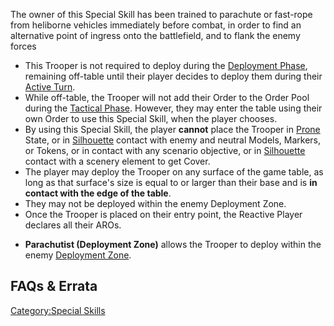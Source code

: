 {{section-special-skills}}


The owner of this Special Skill has been trained to parachute or fast-rope from heliborne vehicles immediately before combat, in order to find an alternative point of ingress onto the battlefield, and to flank the enemy forces

{{skillbox |red| PARACHUTIST | ENTIRE ORDER }}
{{skill-label | Airborne Deployment (AD), Optional, Private Information }}
{{effects}}
* This Trooper is not required to deploy during the [[Deployment Phase]], remaining off-table until their player decides to deploy them during their [[Active Turn]]. 
*  While off-table, the Trooper will not add their Order to the Order Pool during the [[Tactical Phase]]. However, they may enter the table using their own Order to use this Special Skill, when the player chooses.
* By using this Special Skill, the player '''cannot''' place the Trooper in [[Prone]] State, or in [[Silhouette]] contact with enemy and neutral Models, Markers, or Tokens, or in contact with any scenario objective, or in [[Silhouette]] contact with a scenery element to get Cover.
* The player may deploy the Trooper on any surface of the game table, as long as that surface's size is equal to or larger than their base and is '''in contact with the edge of the table'''. 
* They may not be deployed within the enemy Deployment Zone.
* Once the Trooper is placed on their entry point, the Reactive Player declares all their AROs. 
{{n4list}}
* '''Parachutist (Deployment Zone)''' allows the Trooper to deploy within the enemy [[Deployment Zone]]. 
{{n4end}}


== FAQs & Errata ==

{{faqbox |
type = faq |
title = N4 FAQ |
version = 1.1.1, Dec 2021 |
q = Q: Are Tactical Awareness Orders generated if a Trooper is off-table during the Order count? For example via Airborne Deployment or Hidden Deployment? |
a = A: No. The second bullet of Tactical Awareness states that the Trooper must be on the game table as a Model or Marker, and Airborne Deployment or Hidden Deployment Troops aren’t. |
related = [[Combat Jump]], [[Hidden Deployment State]], [[Parachutist]], [[Tactical Awareness]] }}






[[Category:Special Skills]]